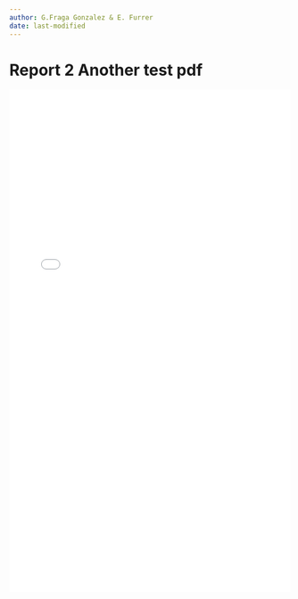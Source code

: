 ```yaml
---
author: G.Fraga Gonzalez & E. Furrer
date: last-modified
---
```


# Report 2 Another test pdf {.unnumbered}

 

<embed 
src="CRS_AFFORD.pdf" width="100%" height = "900" style="border:none;"/>
 